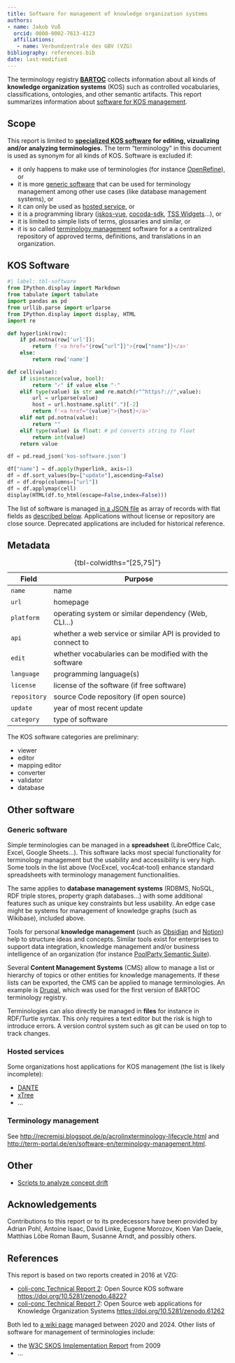 ```yaml
---
title: Software for management of knowledge organization systems
authors:
- name: Jakob Voß
  orcid: 0000-0002-7613-4123
  affiliations:
   - name: Verbundzentrale des GBV (VZG)
bibliography: references.bib
date: last-modified
---
```


The terminology registry **[BARTOC](https://bartoc.org/)** collects information about all kinds of **knowledge organization systems** (KOS) such as controlled vocabularies, classifications, ontologies, and other semantic artifacts. This report summarizes information about [software for KOS management](#kos-software).

## Scope

This report is limited to **[specialized KOS software](#kos-software) for editing, vizualizing and/or analyzing terminologies.** The term "terminology" in this document is used as synonym for all kinds of KOS. Software is excluded if:

- it only happens to make use of terminologies (for instance [OpenRefine]), or
- it is more [generic software] that can be used for terminology management among other use cases (like database management systems), or
- it can only be used as [hosted service](#hosted-services), or
- it is a programming library ([jskos-vue], [cocoda-sdk], [TSS Widgets]...), or
- it is limited to simple lists of terms, glossaries and similar, or
- it is so called [terminology management] software for a a centralized repository of approved terms, definitions, and translations in an organization.

## KOS Software

```python
#| label: tbl-software
from IPython.display import Markdown
from tabulate import tabulate
import pandas as pd
from urllib.parse import urlparse
from IPython.display import display, HTML
import re

def hyperlink(row):
    if pd.notna(row['url']):
        return f'<a href="{row["url"]}">{row["name"]}</a>'
    else:
        return row['name']    

def cell(value):
    if isinstance(value, bool):
        return "✓" if value else "-"
    elif type(value) is str and re.match(r"^https?://",value):
        url = urlparse(value)
        host = url.hostname.split(".")[-2]
        return f'<a href="{value}">{host}</a>'
    elif not pd.notna(value):
        return ""
    elif type(value) is float: # pd converts string to float
        return int(value)
    return value

df = pd.read_json('kos-software.json')

df["name"] = df.apply(hyperlink, axis=1)
df = df.sort_values(by=["update"],ascending=False)
df = df.drop(columns=["url"])
df = df.applymap(cell)
display(HTML(df.to_html(escape=False,index=False)))
```

The list of software is managed [in a JSON file](kos-software.json) as array of records with flat fields as [described below](#metadata). Applications without license or repository are close source. Deprecated applications are included for historical reference.

## Metadata

Field | Purpose
------|--------
`name` | name
`url` | homepage
`platform` | operating system or similar dependency (Web, CLI...) 
`api` | whether a web service or similar API is provided to connect to
`edit` | whether vocabularies can be modified with the software
`language` | programming language(s)
`license` | license of the software (if free software)
`repository` | source Code repository (if open source)
`update` | year of most recent update
`category` | type of software

: {tbl-colwidths="[25,75]"}

The KOS software categories are preliminary:

- viewer
- editor
- mapping editor
- converter
- validator
- database

## Other software

### Generic software

Simple terminologies can be managed in a **spreadsheet** (LibreOffice Calc, Excel, Google Sheets...). This software lacks most special functionality for terminology management but the usability and accessibility is very high. Some tools in the list above (VocExcel, voc4cat-tool) enhance standard spreadsheets with terminology management functionalities.

The same applies to **database management systems** (RDBMS, NoSQL, RDF triple stores, property graph databases...) with some additional features such as unique key constraints but less usability. An edge case might be systems for management of knowledge graphs (such as Wikibase), included above.

Tools for personal **knowledge management** (such as [Obsidian] and [Notion]) help to structure ideas and concepts. Similar tools exist for enterprises to support data integration, knowledge management and/or business intelligence of an organization (for instance [PoolParty Semantic Suite]).

Several **Content Management Systems** (CMS) allow to manage a list or hierarchy of topics or other entities for knowledge managements. If these lists can be exported, the CMS can be applied to manage terminologies. An example is [Drupal], which was used for the first version of BARTOC terminology registry.

Terminologies can also directly be managed in **files** for instance in RDF/Turtle syntax. This only requires a text editor but the risk is high to introduce errors. A version control system such as git can be used on top to track changes.

### Hosted services

Some organizations host applications for KOS management (the list is likely incomplete):

- [DANTE](https://doi.org/10.11588/akmb.2018.1.63475)
- [xTree](https://xtree-public.digicult-verbund.de/)
- ...

### Terminology management

See [http://recremisi.blogspot.de/p/acrolinxterminology-lifecycle.html](http://recremisi.blogspot.de/p/acrolinxterminology-lifecycle.html) and [http://term-portal.de/en/software-en/terminology-management.html](http://term-portal.de/en/software-en/terminology-management.html).

## Other

- [Scripts to analyze concept drift](https://github.com/Multilingual-LGBTQIA-Vocabularies/Examing_LGBTQ_Concepts)

## Acknowledgements

Contributions to this report or to its predecessors have been provided by 
Adrian Pohl,
Antoine Isaac,
David Linke,
Eugene Morozov,
Koen Van Daele,
Matthias Löbe
Roman Baum,
Susanne Arndt,
and possibly others.

## References

This report is based on two reports created in 2016 at VZG:

- [coli-conc Technical Report 2](https://coli-conc.gbv.de/publications/tr2.html): Open Source KOS software <https://doi.org/10.5281/zenodo.48227>
- [coli-conc Technical Report 7](https://coli-conc.gbv.de/publications/tr7.html): Open Source web applications for Knowledge Organization Systems <https://doi.org/10.5281/zenodo.61262>

Both led to [a wiki page](https://github.com/gbv/bartoc.org/wiki/Software-for-controlled-vocabularies) managed between 2020 and 2024. Other lists of software for management of terminologies include:

- the [W3C SKOS Implementation Report](https://www.w3.org/2006/07/SWD/SKOS/reference/20090315/implementation.html) from 2009
- ...


[Drupal]: https://www.drupal.org/
[OpenRefine]: https://openrefine.org/
[Obsidian]: https://obsidian.md/
[Notion]: https://www.notion.com/
[TSS Widgets]: https://github.com/ts4nfdi/terminology-service-suite
[jskos-vue]: https://github.com/gbv/jskos-vue/
[cocoda-sdk]: https://github.com/gbv/cocoda-sdk/
[PoolParty Semantic Suite]: https://www.poolparty.biz/product-overview

